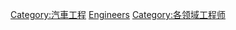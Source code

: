 {{Commons cat|Automotive engineers}}

[[Category:汽車工程|Category:汽車工程]]
[[Category:汽車產業人物|Engineers]]
[[Category:各领域工程师|Category:各领域工程师]]